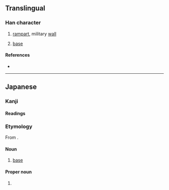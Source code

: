 {{also|壘}}
{{character info/new}}
==Translingual==
{{Han simplified forms|壘|塁|垒}}

===Han character===
{{Han char|rn=32|rad=土|as=09|sn=12|four=60104|canj=WIOG}}

# [[rampart]], military [[wall]]
# {{lb|mul|baseball}} [[base]]

====References====
* {{Han ref|kx=0234.271|dkj=05316|hdz=42544.011|uh=5841|ud=22593}}

----

==Japanese==
{{ja-kanji forms|塁|壘}}

===Kanji===
{{ja-kanji|grade=c|rs=土09|kyu=壘}}

====Readings====
{{ja-readings
|goon=るい
|kanon=るい
|kun=とりで-
}}

===Etymology===
{{ja-kanjitab|るい|yomi=o}}
From {{der|ja|ltc|-}} {{ltc-l|壘}}.

====Noun====
{{ja-noun|るい|kyu=壘}}

# {{lb|ja|baseball|sort=るい}} [[base]]

====Proper noun====
{{ja-pos|proper|るい}}

# {{given name|male|lang=ja|sort=るい}}